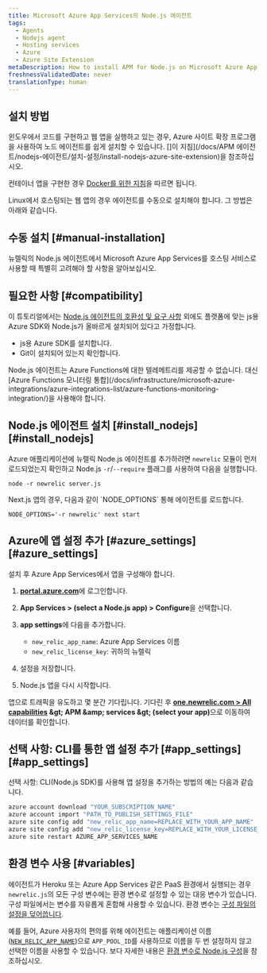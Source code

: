 ```yaml
---
title: Microsoft Azure App Services의 Node.js 에이전트
tags:
  - Agents
  - Nodejs agent
  - Hosting services
  - Azure
  - Azure Site Extension
metaDescription: How to install APM for Node.js on Microsoft Azure App Services.
freshnessValidatedDate: never
translationType: human
---
```


## 설치 방법

윈도우에서 코드를 구현하고 웹 앱을 실행하고 있는 경우, Azure 사이트 확장 프로그램을 사용하여 노드 에이전트를 쉽게 설치할 수 있습니다. \[]이 지침]\(/docs/APM 에이전트/nodejs-에이전트/설치-설정/install-nodejs-azure-site-extension)을 참조하십시오.

컨테이너 앱을 구현한 경우 [Docker를 위한 지침](/docs/apm/agents/nodejs-agent/installation-configuration/install-nodejs-agent-docker)을 따르면 됩니다.

Linux에서 호스팅되는 웹 앱의 경우 에이전트를 수동으로 설치해야 합니다. 그 방법은 아래와 같습니다.

## 수동 설치 [#manual-installation]

뉴렐릭의 Node.js 에이전트에서 Microsoft Azure App Services를 호스팅 서비스로 사용할 때 특별히 고려해야 할 사항을 알아보십시오.

## 필요한 사항 [#compatibility]

이 튜토리얼에서는 [Node.js 에이전트의 호환성 및 요구 사항](/docs/agents/nodejs-agent/getting-started/compatibility-requirements-nodejs-agent) 외에도 플랫폼에 맞는 js용 Azure SDK와 Node.js가 올바르게 설치되어 있다고 가정합니다.

* js용 Azure SDK를 설치합니다.
* Git이 설치되어 있는지 확인합니다.

<Callout variant="important">
  Node.js 에이전트는 Azure Functions에 대한 텔레메트리를 제공할 수 없습니다. 대신 [Azure Functions 모니터링 통합](/docs/infrastructure/microsoft-azure-integrations/azure-integrations-list/azure-functions-monitoring-integration/)을 사용해야 합니다.
</Callout>

## Node.js 에이전트 설치 [#install\_nodejs][#install_nodejs]

Azure 애플리케이션에 뉴렐릭 Node.js 에이전트를 추가하려면 `newrelic` 모듈이 먼저 로드되었는지 확인하고 Node.js `-r`/`--require` 플래그를 사용하여 다음을 실행합니다.

```shell
node -r newrelic server.js
```

<Callout variant="important">
  Next.js 앱의 경우, 다음과 같이 `NODE_OPTIONS` 통해 에이전트를 로드합니다.

  ```shell
  NODE_OPTIONS='-r newrelic' next start
  ```
</Callout>

## Azure에 앱 설정 추가 [#azure\_settings][#azure_settings]

설치 후 Azure App Services에서 앱을 구성해야 합니다.

1. <DNT>**[portal.azure.com](https://portal.azure.com)**</DNT>에 로그인합니다.

2. <DNT>**App Services &gt; (select a Node.js app) &gt; Configure**</DNT>을 선택합니다.

3. <DNT>**app settings**</DNT>에 다음을 추가합니다.

   * `new_relic_app_name`: Azure App Services 이름
   * `new_relic_license_key`: 귀하의 뉴렐릭<InlinePopover type="licenseKey" />

4. 설정을 저장합니다.

5. Node.js 앱을 다시 시작합니다.

앱으로 트래픽을 유도하고 몇 분간 기다립니다. 기다린 후 <DNT>**[one.newrelic.com &gt; All capabilities](https://one.newrelic.com/all-capabilities) &amp;gt; APM &amp;amp; services &amp;gt; (select your app)**</DNT>으로 이동하여 데이터를 확인합니다.

## 선택 사항: CLI를 통한 앱 설정 추가 [#app\_settings][#app_settings]

선택 사항: CLI(Node.js SDK)를 사용해 앱 설정을 추가하는 방법의 예는 다음과 같습니다.

```bash
azure account download "YOUR_SUBSCRIPTION_NAME"
azure account import "PATH_TO_PUBLISH_SETTINGS_FILE"
azure site config add "new_relic_app_name=REPLACE_WITH_YOUR_APP_NAME"
azure site config add "new_relic_license_key=REPLACE_WITH_YOUR_LICENSE_KEY"
azure site restart AZURE_APP_SERVICES_NAME
```

## 환경 변수 사용 [#variables]

에이전트가 Heroku 또는 Azure App Services 같은 PaaS 환경에서 실행되는 경우 `newrelic.js`의 모든 구성 변수에는 환경 변수로 설정할 수 있는 대응 변수가 있습니다. 구성 파일에서는 변수를 자유롭게 혼합해 사용할 수 있습니다. 환경 변수는 [구성 파일의 설정을 덮어씁니다](/docs/agents/nodejs-agent/installation-configuration/nodejs-agent-configuration#methods-and-precedence).

예를 들어, Azure 사용자의 편의를 위해 에이전트는 애플리케이션 이름([`NEW_RELIC_APP_NAME`](/docs/nodejs/configuring-nodejs-with-environment-variables#app_name))으로 `APP_POOL_ID`를 사용하므로 이름을 두 번 설정하지 않고 선택한 이름을 사용할 수 있습니다. 보다 자세한 내용은 [환경 변수로 Node.js 구성](/docs/nodejs/configuring-nodejs-with-environment-variables)을 참조하십시오.